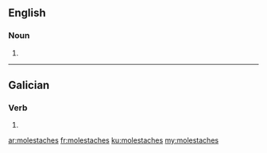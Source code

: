 ==English==

===Noun===
{{head|en|plural}}

# {{plural of|molestache|lang=en|nocat=1}}

----

==Galician==

===Verb===
{{gl-verb-form}}

# {{conjugation of|molestar||lang=gl|2|s|pret|ind}}

[[ar:molestaches]]
[[fr:molestaches]]
[[ku:molestaches]]
[[my:molestaches]]
